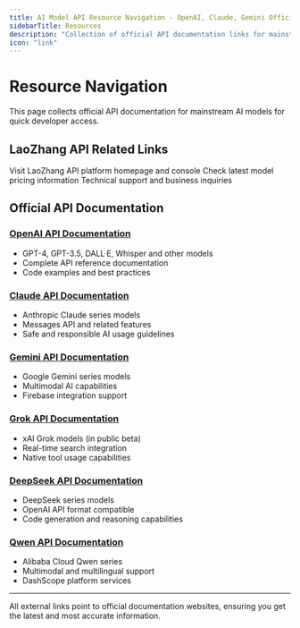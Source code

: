 ```yaml
---
title: AI Model API Resource Navigation - OpenAI, Claude, Gemini Official Documentation Collection
sidebarTitle: Resources
description: "Collection of official API documentation links for mainstream AI models including OpenAI, Claude, Gemini, Grok, DeepSeek, Qwen, providing one-stop AI API resource navigation for developers."
icon: "link"
---
```


<head>
  <meta name="keywords" content="AI API Documentation,OpenAI Docs,Claude API,Gemini API,Grok API,DeepSeek API,Qwen API,AI Model Docs,Artificial Intelligence API,Developer Resources" />
  <link rel="canonical" href="https://docs.laozhang.ai/en/resources" />
</head>

# Resource Navigation

This page collects official API documentation for mainstream AI models for quick developer access.

## LaoZhang API Related Links

<CardGroup cols={3}>
  <Card
    title="LaoZhang API Official Site"
    icon="globe"
    href="https://api.laozhang.ai"
  >
    Visit LaoZhang API platform homepage and console
  </Card>
  <Card
    title="Model Pricing"
    icon="dollar-sign"
    href="https://api.laozhang.ai/account/pricing"
  >
    Check latest model pricing information
  </Card>
  <Card
    title="Contact Email"
    icon="envelope"
    href="mailto:support@laozhang.ai"
  >
    Technical support and business inquiries
  </Card>
</CardGroup>

## Official API Documentation

### [OpenAI API Documentation](https://platform.openai.com/docs/api-reference)
- GPT-4, GPT-3.5, DALL·E, Whisper and other models
- Complete API reference documentation
- Code examples and best practices

### [Claude API Documentation](https://docs.anthropic.com/en/api)
- Anthropic Claude series models
- Messages API and related features
- Safe and responsible AI usage guidelines

### [Gemini API Documentation](https://ai.google.dev/gemini-api/docs)
- Google Gemini series models
- Multimodal AI capabilities
- Firebase integration support

### [Grok API Documentation](https://docs.x.ai/docs/overview)
- xAI Grok models (in public beta)
- Real-time search integration
- Native tool usage capabilities

### [DeepSeek API Documentation](https://api-docs.deepseek.com/)
- DeepSeek series models
- OpenAI API format compatible
- Code generation and reasoning capabilities

### [Qwen API Documentation](https://www.alibabacloud.com/help/en/model-studio/use-qwen-by-calling-api)
- Alibaba Cloud Qwen series
- Multimodal and multilingual support
- DashScope platform services

---

<Note>
All external links point to official documentation websites, ensuring you get the latest and most accurate information.
</Note>

